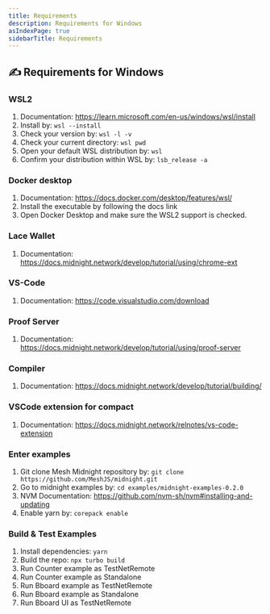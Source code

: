 ```yaml
---
title: Requirements
description: Requirements for Windows
asIndexPage: true
sidebarTitle: Requirements
---
```


## ✍️ Requirements for Windows

### WSL2
1. Documentation: https://learn.microsoft.com/en-us/windows/wsl/install 
2. Install by:  ``` wsl --install ``` 
3. Check your version by: ```wsl -l -v ```
4. Check your current directory: ```wsl pwd```
5. Open your default WSL distribution by: ```wsl```
6. Confirm your distribution within WSL by: ```lsb_release -a```

### Docker desktop
1. Documentation: https://docs.docker.com/desktop/features/wsl/
2. Install the executable by following the docs link
3. Open Docker Desktop and make sure the WSL2 support is checked.

### Lace Wallet
1. Documentation: https://docs.midnight.network/develop/tutorial/using/chrome-ext

### VS-Code
1. Documentation: https://code.visualstudio.com/download

### Proof Server
1. Documentation: https://docs.midnight.network/develop/tutorial/using/proof-server

### Compiler
1. Documentation: https://docs.midnight.network/develop/tutorial/building/

### VSCode extension for compact
1. Documentation: https://docs.midnight.network/relnotes/vs-code-extension

### Enter examples
1. Git clone Mesh Midnight repository by: ```git clone https://github.com/MeshJS/midnight.git```
2. Go to midnight examples by: ```cd examples/midnight-examples-0.2.0```
3. NVM Documentation: https://github.com/nvm-sh/nvm#installing-and-updating
4. Enable yarn by: ```corepack enable```

### Build & Test Examples
1. Install dependencies: ```yarn```
2. Build the repo: ```npx turbo build```
3. Run Counter example as TestNetRemote
4. Run Counter example as Standalone
5. Run Bboard example as TestNetRemote
6. Run Bboard example as Standalone
7. Run Bboard UI as TestNetRemote